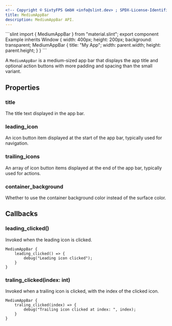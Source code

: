 ```yaml
---
<!-- Copyright © SixtyFPS GmbH <info@slint.dev> ; SPDX-License-Identifier: MIT -->
title: MediumAppBar
description: MediumAppBar API.
---
```



<CodeSnippetMD imagePath="" imageWidth="0" imageHeight="0" imageAlt="">
```slint
import { MediumAppBar } from "material.slint";
export component Example inherits Window {
    width: 400px;
    height: 200px;
    background: transparent;
    MediumAppBar {
        title: "My App";
        width: parent.width;
        height: parent.height;
    }
}
```
</CodeSnippetMD>

A `MediumAppBar` is a medium-sized app bar that displays the app title and optional action buttons with more padding and spacing than the small variant.

## Properties

### title
<SlintProperty propName="title" typeName="string">
The title text displayed in the app bar.
</SlintProperty>

### leading_icon
<SlintProperty propName="leading_icon" typeName="IconButtonItem">
An icon button item displayed at the start of the app bar, typically used for navigation.
</SlintProperty>

### trailing_icons
<SlintProperty propName="trailing_icons" typeName="[IconButtonItem]">
An array of icon button items displayed at the end of the app bar, typically used for actions.
</SlintProperty>

### container_background
<SlintProperty propName="container_background" typeName="bool">
Whether to use the container background color instead of the surface color.
</SlintProperty>

## Callbacks

### leading_clicked()
Invoked when the leading icon is clicked.

```slint {2-4}
MediumAppBar {
    leading_clicked() => {
        debug("Leading icon clicked");
    }
}
```

### traling_clicked(index: int)
Invoked when a trailing icon is clicked, with the index of the clicked icon.

```slint {2-4}
MediumAppBar {
    traling_clicked(index) => {
        debug("Trailing icon clicked at index: ", index);
    }
}
``` 